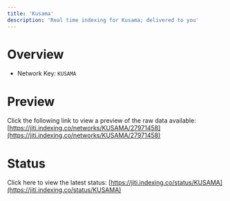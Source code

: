 ```yaml
---
title: 'Kusama'
description: 'Real time indexing for Kusama; delivered to you'
---
```


# Overview
- Network Key: `KUSAMA`

# Preview
Click the following link to view a preview of the raw data available: [https://jiti.indexing.co/networks/KUSAMA/27971458](https://jiti.indexing.co/networks/KUSAMA/27971458)

# Status
Click here to view the latest status: [https://jiti.indexing.co/status/KUSAMA](https://jiti.indexing.co/status/KUSAMA)
